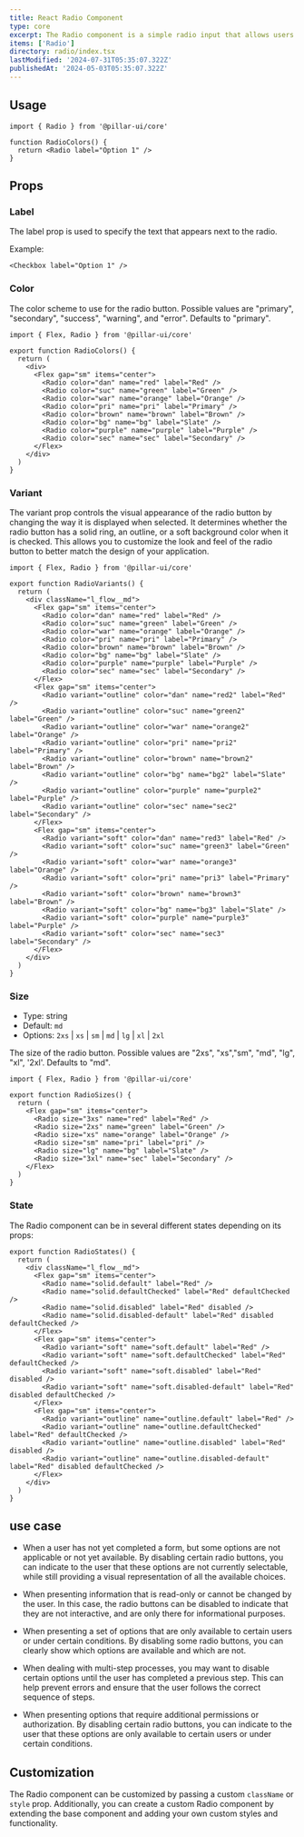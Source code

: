 ```yaml
---
title: React Radio Component
type: core
excerpt: The Radio component is a simple radio input that allows users to select a single option from a list of options.
items: ['Radio']
directory: radio/index.tsx
lastModified: '2024-07-31T05:35:07.322Z'
publishedAt: '2024-05-03T05:35:07.322Z'
---
```


## Usage

```tsx showLineNumbers title="Paper.tsx"
import { Radio } from '@pillar-ui/core'

function RadioColors() {
  return <Radio label="Option 1" />
}
```

## Props

### Label

The label prop is used to specify the text that appears next to the radio.

Example:

<RadioLabel />

```tsx showLineNumbers title="Radio.tsx"
<Checkbox label="Option 1" />
```

### Color

The color scheme to use for the radio button. Possible values are "primary", "secondary", "success", "warning", and "error". Defaults to "primary".

<RadioColors />

```tsx showLineNumbers title="Paper.tsx"
import { Flex, Radio } from '@pillar-ui/core'

export function RadioColors() {
  return (
    <div>
      <Flex gap="sm" items="center">
        <Radio color="dan" name="red" label="Red" />
        <Radio color="suc" name="green" label="Green" />
        <Radio color="war" name="orange" label="Orange" />
        <Radio color="pri" name="pri" label="Primary" />
        <Radio color="brown" name="brown" label="Brown" />
        <Radio color="bg" name="bg" label="Slate" />
        <Radio color="purple" name="purple" label="Purple" />
        <Radio color="sec" name="sec" label="Secondary" />
      </Flex>
    </div>
  )
}
```

### Variant

The variant prop controls the visual appearance of the radio button by changing the way it is displayed when selected. It determines whether the radio button has a solid ring, an outline, or a soft background color when it is checked. This allows you to customize the look and feel of the radio button to better match the design of your application.

<RadioVariants />

```tsx showLineNumbers title="Paper.tsx"
import { Flex, Radio } from '@pillar-ui/core'

export function RadioVariants() {
  return (
    <div className="l_flow__md">
      <Flex gap="sm" items="center">
        <Radio color="dan" name="red" label="Red" />
        <Radio color="suc" name="green" label="Green" />
        <Radio color="war" name="orange" label="Orange" />
        <Radio color="pri" name="pri" label="Primary" />
        <Radio color="brown" name="brown" label="Brown" />
        <Radio color="bg" name="bg" label="Slate" />
        <Radio color="purple" name="purple" label="Purple" />
        <Radio color="sec" name="sec" label="Secondary" />
      </Flex>
      <Flex gap="sm" items="center">
        <Radio variant="outline" color="dan" name="red2" label="Red" />
        <Radio variant="outline" color="suc" name="green2" label="Green" />
        <Radio variant="outline" color="war" name="orange2" label="Orange" />
        <Radio variant="outline" color="pri" name="pri2" label="Primary" />
        <Radio variant="outline" color="brown" name="brown2" label="Brown" />
        <Radio variant="outline" color="bg" name="bg2" label="Slate" />
        <Radio variant="outline" color="purple" name="purple2" label="Purple" />
        <Radio variant="outline" color="sec" name="sec2" label="Secondary" />
      </Flex>
      <Flex gap="sm" items="center">
        <Radio variant="soft" color="dan" name="red3" label="Red" />
        <Radio variant="soft" color="suc" name="green3" label="Green" />
        <Radio variant="soft" color="war" name="orange3" label="Orange" />
        <Radio variant="soft" color="pri" name="pri3" label="Primary" />
        <Radio variant="soft" color="brown" name="brown3" label="Brown" />
        <Radio variant="soft" color="bg" name="bg3" label="Slate" />
        <Radio variant="soft" color="purple" name="purple3" label="Purple" />
        <Radio variant="soft" color="sec" name="sec3" label="Secondary" />
      </Flex>
    </div>
  )
}
```

### Size

- Type: string
- Default: `md`
- Options: `2xs` | `xs` | `sm` | `md` | `lg` | `xl` | `2xl`

The size of the radio button. Possible values are "2xs", "xs","sm", "md", "lg", "xl", '2xl'. Defaults to "md".

<RadioSizes />

```tsx showLineNumbers title="Paper.tsx"
import { Flex, Radio } from '@pillar-ui/core'

export function RadioSizes() {
  return (
    <Flex gap="sm" items="center">
      <Radio size="3xs" name="red" label="Red" />
      <Radio size="2xs" name="green" label="Green" />
      <Radio size="xs" name="orange" label="Orange" />
      <Radio size="sm" name="pri" label="pri" />
      <Radio size="lg" name="bg" label="Slate" />
      <Radio size="3xl" name="sec" label="Secondary" />
    </Flex>
  )
}
```

### State

The Radio component can be in several different states depending on its props:

<RadioState />

```tsx showLineNumbers title="Paper.tsx"
export function RadioStates() {
  return (
    <div className="l_flow__md">
      <Flex gap="sm" items="center">
        <Radio name="solid.default" label="Red" />
        <Radio name="solid.defaultChecked" label="Red" defaultChecked />
        <Radio name="solid.disabled" label="Red" disabled />
        <Radio name="solid.disabled-default" label="Red" disabled defaultChecked />
      </Flex>
      <Flex gap="sm" items="center">
        <Radio variant="soft" name="soft.default" label="Red" />
        <Radio variant="soft" name="soft.defaultChecked" label="Red" defaultChecked />
        <Radio variant="soft" name="soft.disabled" label="Red" disabled />
        <Radio variant="soft" name="soft.disabled-default" label="Red" disabled defaultChecked />
      </Flex>
      <Flex gap="sm" items="center">
        <Radio variant="outline" name="outline.default" label="Red" />
        <Radio variant="outline" name="outline.defaultChecked" label="Red" defaultChecked />
        <Radio variant="outline" name="outline.disabled" label="Red" disabled />
        <Radio variant="outline" name="outline.disabled-default" label="Red" disabled defaultChecked />
      </Flex>
    </div>
  )
}
```

## use case

- When a user has not yet completed a form, but some options are not applicable or not yet available. By disabling certain radio buttons, you can indicate to the user that these options are not currently selectable, while still providing a visual representation of all the available choices.

- When presenting information that is read-only or cannot be changed by the user. In this case, the radio buttons can be disabled to indicate that they are not interactive, and are only there for informational purposes.

- When presenting a set of options that are only available to certain users or under certain conditions. By disabling some radio buttons, you can clearly show which options are available and which are not.

- When dealing with multi-step processes, you may want to disable certain options until the user has completed a previous step. This can help prevent errors and ensure that the user follows the correct sequence of steps.

- When presenting options that require additional permissions or authorization. By disabling certain radio buttons, you can indicate to the user that these options are only available to certain users or under certain conditions.

## Customization

The Radio component can be customized by passing a custom `className` or `style` prop. Additionally, you can create a custom Radio component by extending the base component and adding your own custom styles and functionality.
